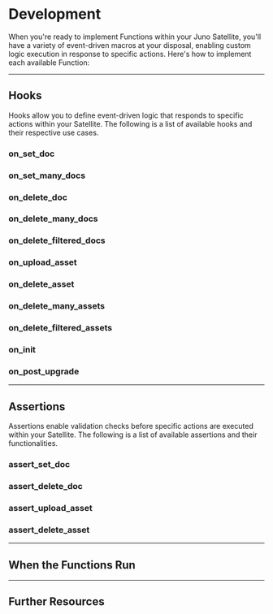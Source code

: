 # Development

When you're ready to implement Functions within your Juno Satellite, you'll have a variety of event-driven macros at your disposal, enabling custom logic execution in response to specific actions. Here's how to implement each available Function:

---

## Hooks

Hooks allow you to define event-driven logic that responds to specific actions within your Satellite. The following is a list of available hooks and their respective use cases.

### on_set_doc


<OnSetDoc />

### on_set_many_docs


<OnSetManyDocs />

### on_delete_doc


<OnDeleteDoc />

### on_delete_many_docs


<OnDeleteManyDocs />

### on_delete_filtered_docs


<OnDeleteFilteredDocs />

### on_upload_asset


<OnUploadAsset />

### on_delete_asset


<OnDeleteAsset />

### on_delete_many_assets


<OnDeleteManyAssets />

### on_delete_filtered_assets


<OnDeleteFilteredAssets />

### on_init


<OnInit />

### on_post_upgrade


<OnPostUpgrade />

---

## Assertions

Assertions enable validation checks before specific actions are executed within your Satellite. The following is a list of available assertions and their functionalities.

### assert_set_doc


<AssertSetDoc />

### assert_delete_doc


<AssertDeleteDoc />

### assert_upload_asset


<AssertUploadAsset />

### assert_delete_asset


<AssertDeleteAsset />

---

## When the Functions Run


<Collections />

---

## Further Resources


<Resources />
